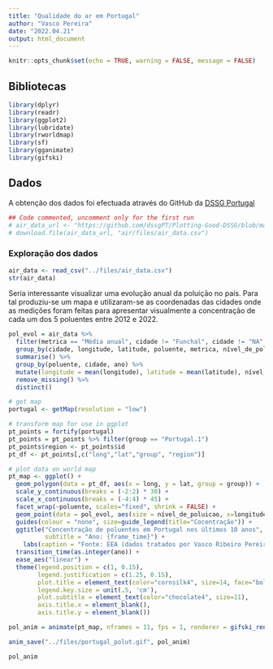 ```yaml
---
title: "Qualidade do ar em Portugal"
author: "Vasco Pereira"
date: "2022.04.21"
output: html_document
---
```


```r
knitr::opts_chunk$set(echo = TRUE, warning = FALSE, message = FALSE)
```

## Bibliotecas

```r
library(dplyr)
library(readr)
library(ggplot2)
library(lubridate)
library(rworldmap)
library(sf)
library(gganimate)
library(gifski)
```

## Dados

A obtenção dos dados foi efectuada através do GitHub da [DSSG Portugal](https://github.com/dssgPT) 

```r
## Code commented, uncomment only for the first run
# air_data_url <- "https://github.com/dssgPT/Plotting-Good-DSSG/blob/main/desafios/002_Qualidade_do_Ar_em_Portugal_EEA/qualidade_do_ar.csv?raw=true"
# download.file(air_data_url, "air/files/air_data.csv")
```

### Exploração dos dados

```r
air_data <- read_csv("../files/air_data.csv")
str(air_data)
```

Seria interessante visualizar uma evolução anual da poluição no país. Para tal produziu-se um mapa e utilizaram-se as coordenadas das cidades onde as medições foram feitas para apresentar visualmente a concentração de cada um dos 5 poluentes entre 2012 e 2022.


```r

pol_evol = air_data %>% 
  filter(metrica == "Média anual", cidade != "Funchal", cidade != "NA", ano >= 2012) %>% 
  group_by(cidade, longitude, latitude, poluente, metrica, nível_de_poluicao, ano) %>% 
  summarise() %>% 
  group_by(poluente, cidade, ano) %>% 
  mutate(longitude = mean(longitude), latitude = mean(latitude), nível_de_poluicao = mean(nível_de_poluicao)) %>% 
  remove_missing() %>% 
  distinct()
```

```r
# get map
portugal <- getMap(resolution = "low")

# transform map for use in ggplot
pt_points = fortify(portugal)
pt_points = pt_points %>% filter(group == "Portugal.1")
pt_points$region <- pt_points$id
pt_df <- pt_points[,c("long","lat","group", "region")]

# plot data on world map
pt_map <- ggplot() + 
  geom_polygon(data = pt_df, aes(x = long, y = lat, group = group)) +
  scale_y_continuous(breaks = (-2:2) * 30) +
  scale_x_continuous(breaks = (-4:4) * 45) + 
  facet_wrap(~poluente, scales="fixed", shrink = FALSE) +
  geom_point(data = pol_evol, aes(size = nível_de_poluicao, x=longitude, y=latitude, colour=poluente), alpha = 0.7) +
  guides(colour = "none", size=guide_legend(title="Cocentração")) +
  ggtitle("Concentração de poluentes em Portugal nos últimos 10 anos",
          subtitle = "Ano: {frame_time}") +
    labs(caption = "Fonte: EEA (dados tratados por Vasco Ribeiro Pereira)") +
  transition_time(as.integer(ano)) +
  ease_aes("linear") +
  theme(legend.position = c(1, 0.15), 
        legend.justification = c(1.25, 0.15),
        plot.title = element_text(color="cornsilk4", size=14, face="bold.italic"),
        legend.key.size = unit(.5, 'cm'),
        plot.subtitle = element_text(color="chocolate4", size=11),
        axis.title.x = element_blank(),
        axis.title.y = element_blank())

pol_anim = animate(pt_map, nframes = 11, fps = 1, renderer = gifski_renderer(width = 410, height = 580))

anim_save("../files/portugal_polut.gif", pol_anim)

```

``` r

pol_anim

```
